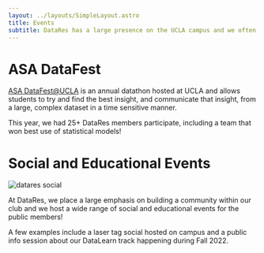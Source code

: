 ```yaml
---
layout: ../layouts/SimpleLayout.astro
title: Events
subtitle: DataRes has a large presence on the UCLA campus and we often host or participate in events open to the wider campus community
---
```



# ASA DataFest

[ASA DataFest@UCLA](http://datafest.stat.ucla.edu/) is an annual datathon hosted at UCLA and allows students to try and find the best insight, and communicate that insight, from a large, complex dataset in a time sensitive manner.

This year, we had 25+ DataRes members participate, including a team that won best use of statistical models!

# Social and Educational Events

<Image src={social} alt="datares social" />

At DataRes, we place a large emphasis on building a community within our club and we host a wide range of social and educational events for the public members!

A few examples include a laser tag social hosted on campus and a public info session about our DataLearn track happening during Fall 2022.
